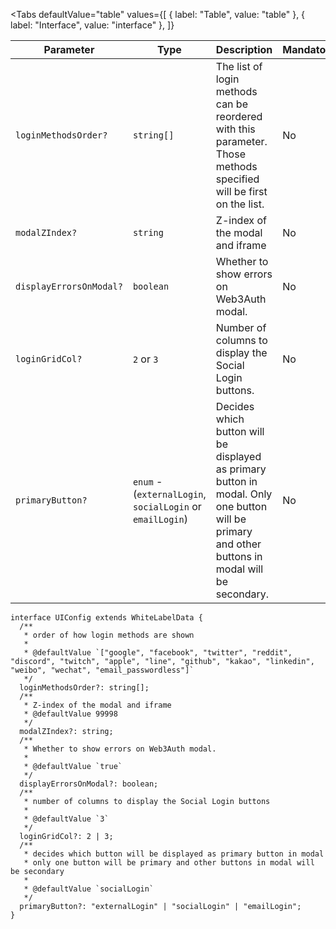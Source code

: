
<Tabs
  defaultValue="table"
  values={[
    { label: "Table", value: "table" },
    { label: "Interface", value: "interface" },
  ]}
>

<TabItem value="table">

| Parameter               | Type                                                      | Description                                                                                                                                      | Mandatory | Default                                                                                                                                                     |
| ----------------------- | --------------------------------------------------------- | ------------------------------------------------------------------------------------------------------------------------------------------------ | --------- | ----------------------------------------------------------------------------------------------------------------------------------------------------------- |
| `loginMethodsOrder?`    | `string[]`                                                | The list of login methods can be reordered with this parameter. Those methods specified will be first on the list.                               | No        | `["google", "facebook", "twitter", "reddit", "discord", "twitch", "apple", "line", "github", "kakao", "linkedin", "weibo", "wechat", "email_passwordless"]` |
| `modalZIndex?`          | `string`                                                  | Z-index of the modal and iframe                                                                                                                  | No        | `"99998"`                                                                                                                                                   |
| `displayErrorsOnModal?` | `boolean`                                                 | Whether to show errors on Web3Auth modal.                                                                                                        | No        | `true`                                                                                                                                                      |
| `loginGridCol?`         | `2` or `3`                                                | Number of columns to display the Social Login buttons.                                                                                           | No        | `3`                                                                                                                                                         |
| `primaryButton?`        | `enum` - (`externalLogin`, `socialLogin` or `emailLogin`) | Decides which button will be displayed as primary button in modal. Only one button will be primary and other buttons in modal will be secondary. | No        | `socialLogin`                                                                                                                                               |

</TabItem>

<TabItem value="interface">

```tsx
interface UIConfig extends WhiteLabelData {
  /**
   * order of how login methods are shown
   *
   * @defaultValue `["google", "facebook", "twitter", "reddit", "discord", "twitch", "apple", "line", "github", "kakao", "linkedin", "weibo", "wechat", "email_passwordless"]`
   */
  loginMethodsOrder?: string[];
  /**
   * Z-index of the modal and iframe
   * @defaultValue 99998
   */
  modalZIndex?: string;
  /**
   * Whether to show errors on Web3Auth modal.
   *
   * @defaultValue `true`
   */
  displayErrorsOnModal?: boolean;
  /**
   * number of columns to display the Social Login buttons
   *
   * @defaultValue `3`
   */
  loginGridCol?: 2 | 3;
  /**
   * decides which button will be displayed as primary button in modal
   * only one button will be primary and other buttons in modal will be secondary
   *
   * @defaultValue `socialLogin`
   */
  primaryButton?: "externalLogin" | "socialLogin" | "emailLogin";
}
```

</TabItem>

</Tabs>
